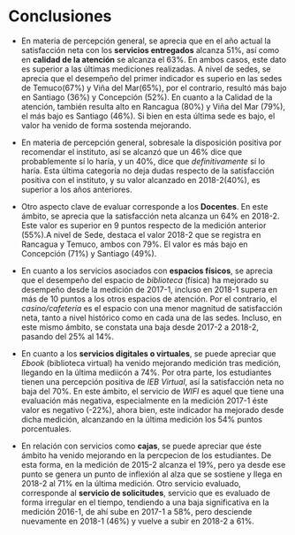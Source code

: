 # Conclusiones

+ En materia de percepción general, se aprecia que en el año actual la satisfacción neta con los **servicios entregados** alcanza 51%, así como en **calidad de la atención** se alcanza el 63%. En ambos casos, este dato es superior a las últimas mediciones realizadas. A nivel de sedes, se aprecia que el desempeño del primer indicador es superio en las sedes de Temuco(67%) y Viña del Mar(65%), por el contrario, resultó más bajo en Santiago (36%) y Concepción (52%). En cuanto a la Calidad de la atención, también resulta alto en Rancagua (80%) y Viña del Mar (79%), el más bajo es Santiago (46%). Si bien en esta última sede es bajo, el valor ha venido de forma sostenda mejorando.

+ En materia de percepción general, sobresale la disposición positiva por recomendar el instituto, así se alcanzó que un 46% dice que probablemente sí lo haría, y un 40%, dice que *definitivamente* sí lo haría. Esta última categoría no deja dudas respecto de la satisfacción positiva con el instituto, y su valor alcanzado en 2018-2(40%), es superior a los años anteriores.

+ Otro aspecto clave de evaluar corresponde a los **Docentes**. En este ámbito, se aprecia que la satisfacción neta alcanza un 64% en 2018-2. Este valor es superior en 9 puntos respecto de la medición anterior (55%).A nivel de Sede, destaca el valor 2018-2 que se registra en Rancagua y Temuco, ambos con 79%. El valor es más bajo en Concepción (71%) y Santiago (49%).

+ En cuanto a los servicios asociados con **espacios físicos**, se aprecia que el desempeño del espacio de *biblioteca* (física) ha mejorado su desempeño desde la medición de 2017-1, incluso en 2018-1 supera en más de 10 puntos a los otros espacios de atención. Por el contrario, el *casino/cafetería* es el espacio con una menor magnitud de satisfacción neta, tanto a nivel histórico como en cada una de las sedes. Incluso, en este mismo ámbito, se constata una baja desde 2017-2 a 2018-2, pasando del 25% al 14%.

+ En cuanto a los **servicios digitales o virtuales**, se puede apreciar que *Ebook* (biblioteca virtual) ha venido mejorando medición tras medición, llegando en la última mediicón a 74%. Por otra parte, los estudiantes tienen una percepción positiva de *IEB Virtual*, así la satisfacción neta no baja del 70%. En este ámbito, el servicio de *WIFI* es aquel que tiene una evaluación más negativa, especialmente en la medición 2017-1 éste valor es negativo (-22%), ahora bien, este indicador ha mejorado desde dicha medición, alcanzando en la última medición los 54% puntos porcentuales. 

+ En relación con servicios como **cajas**, se puede apreciar que éste ámbito ha venido mejorando en la percpecion de los estudiantes. De esta forma, en la medición de 2015-2 alcanza el 19%, pero ya desde ese punto se genera un punto de inflexión al alza que se sostiene y llega en 2018-2 al 71% en la última medición. Otro servicio evaluado, corresponde al **servicio de solicitudes**, servicio que es evaluado de forma irregular en el tiempo, tendiendo a una baja significativa en la medición 2016-1, de ahí sube en 2017-1 a 58%, pero desciende nuevamente en 2018-1 (46%) y vuelve a subir en 2018-2 a 61%.


